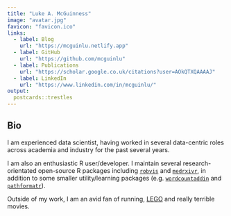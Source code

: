 ```yaml
---
title: "Luke A. McGuinness"
image: "avatar.jpg"
favicon: "favicon.ico"
links:  
  - label: Blog
    url: "https://mcguinlu.netlify.app"
  - label: GitHub
    url: "https://github.com/mcguinlu"
  - label: Publications
    url: "https://scholar.google.co.uk/citations?user=AOkQTXQAAAAJ"
  - label: LinkedIn
    url: "https://www.linkedin.com/in/mcguinlu/"
output:
  postcards::trestles
---
```

 
## Bio

I am experienced data scientist, having worked in several data-centric roles across academia and industry for the past several years.

I am also an enthusiastic R user/developer. I maintain several research-orientated open-source R packages including [`robvis`](https://github.com/mcguinlu/robvis) and [`medrxivr`](https://github.com/ropensci/medrxivr), in addition to some smaller utility/learning packages (e.g. [`wordcountaddin`](https://github.com/benmarwick/wordcountaddin) and [`pathformatr`](https://github.com/mcguinlu/pathformatr)).

Outside of my work, I am an avid fan of running, [LEGO](https://mcguinlu.netlify.app/2021/02/02/baby-yoda-in-r/) and really terrible movies.